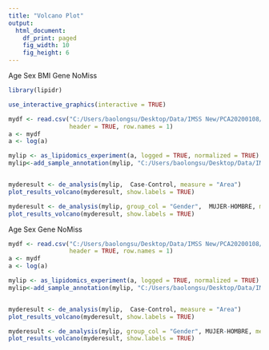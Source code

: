 ---
title: "Volcano Plot"
output:
  html_document:
    df_print: paged
    fig_width: 10
    fig_height: 6
---

Age Sex BMI Gene NoMiss
```{r echo=FALSE, warning=FALSE, message=FALSE}
library(lipidr)

use_interactive_graphics(interactive = TRUE)

mydf <- read.csv("C:/Users/baolongsu/Desktop/Data/IMSS New/PCA20200108/volcano/PCA_nomiss_agesexBMIgene_1.csv", 
                 header = TRUE, row.names = 1)
a <- mydf
a <- log(a)

mylip <- as_lipidomics_experiment(a, logged = TRUE, normalized = TRUE)
mylip<-add_sample_annotation(mylip, "C:/Users/baolongsu/Desktop/Data/IMSS New/PCA20200108/volcano/PCA_nomiss_agesexBMIgene_annot.csv")


myderesult <- de_analysis(mylip,  Case-Control, measure = "Area")
plot_results_volcano(myderesult, show.labels = TRUE)
```

```{r echo=FALSE, warning=FALSE, message=FALSE}
myderesult <- de_analysis(mylip, group_col = "Gender",  MUJER-HOMBRE, measure = "Area")
plot_results_volcano(myderesult, show.labels = TRUE)
```

Age Sex Gene NoMiss
```{r echo=FALSE, warning=FALSE, message=FALSE}
mydf <- read.csv("C:/Users/baolongsu/Desktop/Data/IMSS New/PCA20200108/volcano/PCA_nomiss_agesexgene_1.csv", 
                 header = TRUE, row.names = 1)
a <- mydf
a <- log(a)

mylip <- as_lipidomics_experiment(a, logged = TRUE, normalized = TRUE)
mylip<-add_sample_annotation(mylip, "C:/Users/baolongsu/Desktop/Data/IMSS New/PCA20200108/volcano/PCA_nomiss_agesexgene_annot.csv")


myderesult <- de_analysis(mylip,  Case-Control, measure = "Area")
plot_results_volcano(myderesult, show.labels = TRUE)
```


```{r echo=FALSE, warning=FALSE, message=FALSE}
myderesult <- de_analysis(mylip, group_col = "Gender", MUJER-HOMBRE, measure = "Area")
plot_results_volcano(myderesult, show.labels = TRUE)
```

